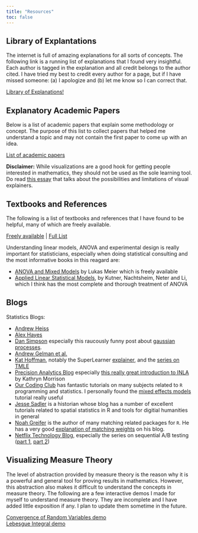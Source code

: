```yaml
---
title: "Resources"
toc: false
---
```




## Library of Explantations

The internet is full of amazing explanations for all sorts of concepts. 
The following link is a running list of explanations that I found very insightful. 
Each author is tagged in the explanation and all credit belongs to the author cited. 
I have tried my best to credit every author for a page, but if I have missed someone: 
(a) I apologize and 
(b) let me know so I can correct that.

[Library of Explanations!](https://www.notion.so/ajinkya/865585f2c2e94843a4a530e0bebf0df8?v=4c769956720049dd9d6f688f56bf3e38)

## Explanatory Academic Papers

Below is a list of academic papers that explain some methodology or concept. 
The purpose of this list to collect papers that helped me understand a topic and may not contain the first paper to come up with an idea.

[List of academic papers](https://ajinkya.notion.site/e8a1847d14614c8da47a4172b2ea1023?v=301472d6c66a4cb697dfe990a84ddb52&pvs=4)



**Disclaimer:** While visualizations are a good hook for getting people interested in mathematics, they should not be used as the sole learning tool. 
Do read [this essay](https://j2kun.svbtle.com/why-i-hate-and-love-visualizations-of-mathematics) that talks about the possibilities and limitations of visual explainers. 

## Textbooks and References

The following is a list of textbooks and references that I have found to be helpful, many of which are freely available.

[Freely available](https://www.notion.so/ajinkya/9a488e192044408799336ca138c7f46b?v=fc2215b3b2864ec6a9989b518ebc69bb)
| [Full List](https://www.notion.so/ajinkya/9a488e192044408799336ca138c7f46b?v=b7ba08f51478448eba5ea7b47c204056)

Understanding linear models, ANOVA and experimental design is really important for statisticians, especially when doing statistical consulting and the most informative books in this reagard are:

-  [ANOVA and Mixed Models](https://people.math.ethz.ch/~meier/teaching/anova/index.html) by Lukas Meier which is freely available
-  [Applied Linear Statistical Models](https://search.worldcat.org/title/55502728), by Kutner, Nachtsheim, Neter and Li, which I think has the most complete and thorough treatment of ANOVA

## Blogs

Statistics Blogs:

- [Andrew Heiss][ah]
- [Alex Hayes][apg]
- [Dan Simpson](https://dansblog.netlify.app) especially this raucously funny post about [gaussian processes][dsgp].
- [Andrew Gelman et al.](https://statmodeling.stat.columbia.edu/)
- [Kat Hoffman](https://www.khstats.com/), notably the SuperLearner [explainer](https://www.khstats.com/blog/sl/superlearning/), and the [series on TMLE](https://www.khstats.com/blog/tmle/tutorial/)
- [Precision Analytics Blog](https://www.precision-analytics.ca/articles/) especially [this really great introduction to INLA](https://www.precision-analytics.ca/articles/a-gentle-inla-tutorial/) by Kathryn Morrison
- [Our Coding Club](https://ourcodingclub.github.io) has fantastic tutorials on many subjects related to `R` programming and statistics. I personally found the [mixed effects models](https://ourcodingclub.github.io/tutorials/mixed-models/) tutorial really useful
- [Jesse Sadler](https://www.jessesadler.com) is a historian whose blog has a number of excellent tutorials related to spatial statistics in R and tools for digitial humanities in general
- [Noah Greifer][ng] is the author of many matching related packages for `R`. He has a very good [explanation of matching weights](https://ngreifer.github.io/blog/matching-weights/) on his blog.
- [Netflix Technology Blog][nflx], especially the series on sequential A/B testing ([part 1][nflx_1], [part 2][nflx_2])

## Visualizing Measure Theory

The level of abstraction provided by measure theory is the reason why it is a powerful and general tool for proving results in mathematics. 
However, this abstraction also makes it difficult to understand the concepts in measure theory. The following are a few interactive demos I made for myself to understand measure theory. 
They are incomplete and I have added little exposition if any. I plan to update them sometime in the future. 

[Convergence of Random Variables demo](https://www.desmos.com/calculator/kj3qg7t5pn)
<br>[Lebesgue Integral demo](https://www.desmos.com/calculator/kj3qg7t5pn)


[ah]: https://www.andrewheiss.com/blog/
[apg]: https://www.alexpghayes.com/
[dsgp]: https://dansblog.netlify.app/posts/2021-11-03-yes-but-what-is-a-gaussian-process-or-once-twice-three-times-a-definition-or-a-descent-into-madness/yes-but-what-is-a-gaussian-process-or-once-twice-three-times-a-definition-or-a-descent-into-madness.html
[ng]: https://ngreifer.github.io/blog/
[nflx]: https://netflixtechblog.com/
[nflx_1]: https://netflixtechblog.com/sequential-a-b-testing-keeps-the-world-streaming-netflix-part-1-continuous-data-cba6c7ed49df
[nflx_2]: https://netflixtechblog.com/sequential-testing-keeps-the-world-streaming-netflix-part-2-counting-processes-da6805341642